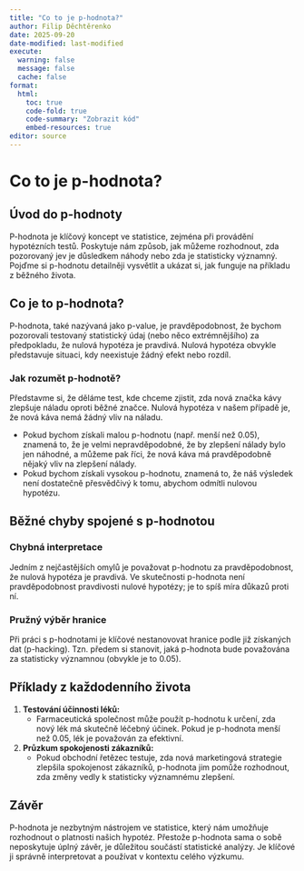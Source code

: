 ```yaml
---
title: "Co to je p-hodnota?"
author: Filip Děchtěrenko
date: 2025-09-20
date-modified: last-modified
execute:
  warning: false
  message: false
  cache: false
format:
  html:
    toc: true
    code-fold: true
    code-summary: "Zobrazit kód"
    embed-resources: true
editor: source
---
```


# Co to je p-hodnota?

## Úvod do p-hodnoty

P-hodnota je klíčový koncept ve statistice, zejména při provádění hypotézních testů. Poskytuje nám způsob, jak můžeme rozhodnout, zda pozorovaný jev je důsledkem náhody nebo zda je statisticky významný. Pojďme si p-hodnotu detailněji vysvětlit a ukázat si, jak funguje na příkladu z běžného života.

## Co je to p-hodnota?

P-hodnota, také nazývaná jako p-value, je pravděpodobnost, že bychom pozorovali testovaný statistický údaj (nebo něco extrémnějšího) za předpokladu, že nulová hypotéza je pravdivá. Nulová hypotéza obvykle představuje situaci, kdy neexistuje žádný efekt nebo rozdíl.

### Jak rozumět p-hodnotě?

Představme si, že děláme test, kde chceme zjistit, zda nová značka kávy zlepšuje náladu oproti běžné značce. Nulová hypotéza v našem případě je, že nová káva nemá žádný vliv na náladu. 

- Pokud bychom získali malou p-hodnotu (např. menší než 0.05), znamená to, že je velmi nepravděpodobné, že by zlepšení nálady bylo jen náhodné, a můžeme pak říci, že nová káva má pravděpodobně nějaký vliv na zlepšení nálady.
- Pokud bychom získali vysokou p-hodnotu, znamená to, že náš výsledek není dostatečně přesvědčivý k tomu, abychom odmítli nulovou hypotézu.

## Běžné chyby spojené s p-hodnotou

### Chybná interpretace

Jedním z nejčastějších omylů je považovat p-hodnotu za pravděpodobnost, že nulová hypotéza je pravdivá. Ve skutečnosti p-hodnota není pravděpodobnost pravdivosti nulové hypotézy; je to spíš míra důkazů proti ní.

### Pružný výběr hranice

Při práci s p-hodnotami je klíčové nestanovovat hranice podle již získaných dat (p-hacking). Tzn. předem si stanovit, jaká p-hodnota bude považována za statisticky významnou (obvykle je to 0.05).

## Příklady z každodenního života

1. **Testování účinnosti léků:**
   - Farmaceutická společnost může použít p-hodnotu k určení, zda nový lék má skutečně léčebný účinek. Pokud je p-hodnota menší než 0.05, lék je považován za efektivní.

2. **Průzkum spokojenosti zákazníků:**
   - Pokud obchodní řetězec testuje, zda nová marketingová strategie zlepšila spokojenost zákazníků, p-hodnota jim pomůže rozhodnout, zda změny vedly k statisticky významnému zlepšení.

## Závěr

P-hodnota je nezbytným nástrojem ve statistice, který nám umožňuje rozhodnout o platnosti našich hypotéz. Přestože p-hodnota sama o sobě neposkytuje úplný závěr, je důležitou součástí statistické analýzy. Je klíčové ji správně interpretovat a používat v kontextu celého výzkumu.


